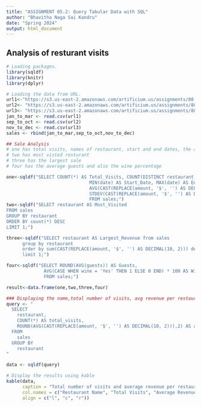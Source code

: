 ```yaml
---
title: "ASSIGNMENT 05.2: Query Tabular Data with SQL"
author: "Bhavitha Naga Sai Kandru"
date: "Spring 2024"
output: html_document
---
```

## Analysis of resturant visits
```r
# Loading packages.
library(sqldf)
library(knitr)
library(dplyr)
```

```r
# Loading the data from URL.
url1<-"https://s3.us-east-2.amazonaws.com/artificium.us/assignments/80.xml/a-80-305/gen-xml/synthsalestxns-Jan2Mar.csv"
url2<- "https://s3.us-east-2.amazonaws.com/artificium.us/assignments/80.xml/a-80-305/gen-xml/synthsalestxns-Sep2Oct.csv"
url3<- "https://s3.us-east-2.amazonaws.com/artificium.us/assignments/80.xml/a-80-305/gen-xml/synthsalestxns-Nov2Dec.csv"
jan_to_mar <- read.csv(url1) 
sep_to_oct <- read.csv(url2)
nov_to_dec <- read.csv(url3)
sales <- rbind(jan_to_mar,sep_to_oct,nov_to_dec)
```

```r
## Sale Analysis
# one has total visits, names of restaurant, start and end dates, the average and standard deviation of amount
# two has most visted resturant 
# three has the largest sale
# four has the average guests and also the wine percentage

one<-sqldf("SELECT COUNT(*) AS Total_Visits, COUNT(DISTINCT restaurant) AS Restaurants,
                               MIN(date) AS Start_Date, MAX(date) AS End_Date,
                               AVG(CAST(REPLACE(amount, '$', '') AS DECIMAL(10, 2))) AS Average,     
                               STDEV(CAST(REPLACE(amount, '$', '') AS DECIMAL(10, 2))) AS Standard_Deviation
                               FROM sales;")
two<-sqldf("SELECT restaurant AS Most_Visited
FROM sales
GROUP BY restaurant
ORDER BY count(*) DESC
LIMIT 1;")

three<-sqldf("SELECT restaurant AS Largest_Revenue from sales 
      group by restaurant
      order by sum(CAST(REPLACE(amount, '$', '') AS DECIMAL(10, 2))) desc
      limit 1;")

four<-sqldf("SELECT ROUND(AVG(guests)) AS Guests,
              AVG(CASE WHEN wine = 'Yes' THEN 1 ELSE 0 END) * 100 AS Wine_Consumption_Percentage
              FROM sales;")

result<-data.frame(one,two,three,four)
```


```r
### Displaying the name,total number of visits, avg revenue per restaurant 
query <- "
  SELECT 
    restaurant,
    COUNT(*) AS total_visits,
    ROUND(AVG(CAST(REPLACE(amount, '$', '') AS DECIMAL(10, 2))),2) AS average_revenue
  FROM 
    sales
  GROUP BY 
    restaurant
"

data <- sqldf(query)

# Display the results using kable
kable(data,
      caption = "Total number of visits and average revenue per restaurant",
      col.names = c("Restaurant Name", "Total Visits", "Average Revenue"),
      align = c("l", "c", "r"))
```